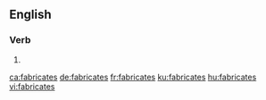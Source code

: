 ==English==

===Verb===
{{head|en}}

# {{en-third-person singular of|fabricate}}

[[ca:fabricates]]
[[de:fabricates]]
[[fr:fabricates]]
[[ku:fabricates]]
[[hu:fabricates]]
[[vi:fabricates]]